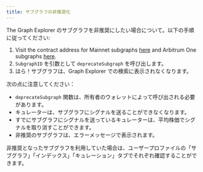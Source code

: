 ```yaml
---
title: サブグラフの非推奨化
---
```


The Graph Explorer のサブグラフを非推奨にしたい場合について。以下の手順に従ってください:

1. Visit the contract address for Mainnet subgraphs [here](https://etherscan.io/address/0xadca0dd4729c8ba3acf3e99f3a9f471ef37b6825#writeProxyContract) and Arbitrum One subgraphs [here](https://arbiscan.io/address/0xec9A7fb6CbC2E41926127929c2dcE6e9c5D33Bec#writeProxyContract).
2. `SubgraphID` を引数として `deprecateSubgraph` を呼び出します。
3. ほら！サブグラフは、Graph Explorer での検索に表示されなくなります。

次の点に注意してください：

- `deprecateSubgraph` 関数は、所有者のウォレットによって呼び出される必要があります。
- キュレーターは、サブグラフにシグナルを送ることができなくなります。
- すでにサブグラフにシグナルを送っているキュレーターは、平均株価でシグナルを取り消すことができます。
- 非推奨のサブグラフは、エラーメッセージで表示されます。

非推奨となったサブグラフを利用していた場合は、ユーザープロファイルの「サブグラフ」「インデックス」「キュレーション」タブでそれぞれ確認することができます。
